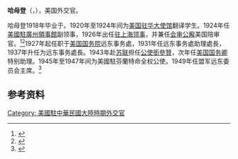 '''哈母登'''（{{lang|en|Maxwell McGaughey Hamilton}}，{{bd|1896年|12月20日|1957年|11月12日}}），美国外交官。

哈母登1918年毕业于{{Link-en|华盛顿杰斐逊学院|Washington & Jefferson College}}。1920年至1924年间为[[美国驻华大使馆|美国驻华大使馆]]翻译学生。1924年任[[美国驻广州總領事館|美國駐廣州領事館]]副领事，1926年出任[[美國駐上海總領事館|驻上海领事]]，并兼任[[会审公廨|会审公廨]]美国陪审官。<ref>{{cite book|title=《近代来华外国人名辞典》|publisher=中国社会科学出版社|author=中国社会科学院近代史研究所翻译室|year=1981}}</ref><ref>{{cite web|url=http://politicalgraveyard.com/bio/hamilton.html#RKB0Q7SN5|title=Hamilton, Maxwell McGaughey (1896-1957)|accessdate=2011-08-28|archive-date=2018-08-17|archive-url=https://web.archive.org/web/20180817200537/http://politicalgraveyard.com/bio/hamilton.html#RKB0Q7SN5|dead-url=no}}</ref>1927年起任职于[[美国国务院|美国国务院]]远东事务處，1931年任远东事务處助理處長，1937年升任为远东事务處長。1943年赴[[苏联|苏联]]担任{{Link-en|美国驻苏联大使馆|Embassy of the United States, Moscow}}[[公使銜參贊|公使銜參贊]]，次年任[[美国国务卿|美国国务卿]]特别助理。1945年至1947年间为美國駐芬蘭特命全权公使。1949年任盟军远东委员会主席。<ref>{{cite web|url=http://www.oac.cdlib.org/view?docId=tf28700201;query=;style=oac4;doc.view=entire_text|title=Register of the Maxwell McGaughey Hamilton Papers, 1916-1957|accessdate=2011-08-28|archive-date=2016-03-04|archive-url=https://web.archive.org/web/20160304095752/http://www.oac.cdlib.org/view?docId=tf28700201%3Bquery%3D%3Bstyle%3Doac4%3Bdoc.view%3Dentire_text|dead-url=no}}</ref>

== 参考资料 ==
{{reflist}}

{{美国政治人物小作品}}

{{DEFAULTSORT:Hamilton, Maxwell McGaughey}}
[[Category:_美國駐中華民國大陸時期外交官|Category: 美國駐中華民國大陸時期外交官]]